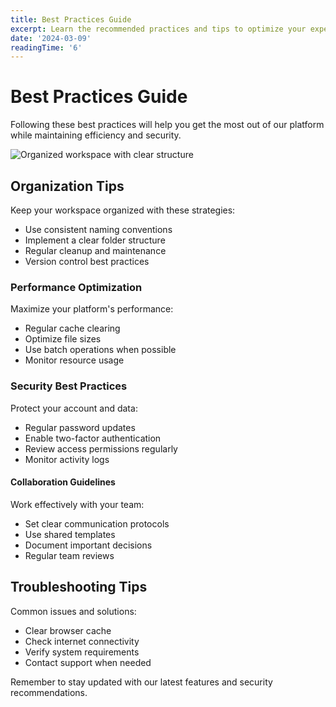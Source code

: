 ```yaml
---
title: Best Practices Guide
excerpt: Learn the recommended practices and tips to optimize your experience with our platform.
date: '2024-03-09'
readingTime: '6'
---
```


# Best Practices Guide

Following these best practices will help you get the most out of our platform while maintaining efficiency and security.

![Organized workspace with clear structure](/images/blog/best-practices/processed.jpg)

## Organization Tips

Keep your workspace organized with these strategies:

- Use consistent naming conventions
- Implement a clear folder structure
- Regular cleanup and maintenance
- Version control best practices

### Performance Optimization

Maximize your platform's performance:

- Regular cache clearing
- Optimize file sizes
- Use batch operations when possible
- Monitor resource usage

### Security Best Practices

Protect your account and data:

- Regular password updates
- Enable two-factor authentication
- Review access permissions regularly
- Monitor activity logs

#### Collaboration Guidelines

Work effectively with your team:

- Set clear communication protocols
- Use shared templates
- Document important decisions
- Regular team reviews

## Troubleshooting Tips

Common issues and solutions:

- Clear browser cache
- Check internet connectivity
- Verify system requirements
- Contact support when needed

Remember to stay updated with our latest features and security recommendations.
